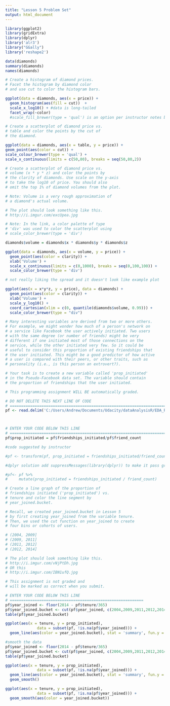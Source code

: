 ```yaml
---
title: "Lesson 5 Problem Set"
output: html_document
---
```


```r

library(ggplot2)
library(gridExtra)
library(dplyr)
library('alr3')
library("GGally")
library('reshape2')
```

```r
data(diamonds)
summary(diamonds)
names(diamonds)
```


```r

# Create a histogram of diamond prices.
# Facet the histogram by diamond color
# and use cut to color the histogram bars.

ggplot(data = diamonds, aes(x = price)) +
  geom_histogram(aes(fill = cut))  +
  scale_x_log10() + #data is long-tailed
  facet_wrap(~color) 
  #scale_fill_brewer(type = 'qual') is an option per instructor notes but I don't like the colors

```

```r
# Create a scatterplot of diamond price vs.
# table and color the points by the cut of
# the diamond.

ggplot(data = diamonds, aes(x = table, y = price)) +
geom_point(aes(color = cut)) +
scale_colour_brewer(type = 'qual') +
scale_x_continuous(limits = c(50,80), breaks = seq(50,80,2))
```


```r
# Create a scatterplot of diamond price vs.
# volume (x * y * z) and color the points by
# the clarity of diamonds. Use scale on the y-axis
# to take the log10 of price. You should also
# omit the top 1% of diamond volumes from the plot.

# Note: Volume is a very rough approximation of
# a diamond's actual volume.

# The plot should look something like this.
# http://i.imgur.com/excUpea.jpg

# Note: In the link, a color palette of type
# 'div' was used to color the scatterplot using
# scale_color_brewer(type = 'div')

diamonds$volume = diamonds$x * diamonds$y * diamonds$z

ggplot(data = diamonds, aes(x = volume, y = price)) +
  geom_point(aes(color = clarity)) +
  xlab('Volume') +
  scale_x_continuous(limits = c(0,1000), breaks = seq(0,100,100)) +
  scale_color_brewer(type = 'div')

# not really liking the spread and it doesn't look like example plot

ggplot(aes(x = x*y*z, y = price), data = diamonds) +
  geom_point(aes(color = clarity)) +
  xlab('Volume') +
  scale_y_log10() + 
  coord_cartesian(xlim = c(0, quantile(diamonds$volume, 0.99))) +
  scale_color_brewer(type = "div")
```


```r

# Many interesting variables are derived from two or more others.
# For example, we might wonder how much of a person's network on
# a service like Facebook the user actively initiated. Two users
# with the same degree (or number of friends) might be very
# different if one initiated most of those connections on the
# service, while the other initiated very few. So it could be
# useful to consider this proportion of existing friendships that
# the user initiated. This might be a good predictor of how active
# a user is compared with their peers, or other traits, such as
# personality (i.e., is this person an extrovert?).

# Your task is to create a new variable called 'prop_initiated'
# in the Pseudo-Facebook data set. The variable should contain
# the proportion of friendships that the user initiated.

# This programming assignment WILL BE automatically graded.

# DO NOT DELETE THIS NEXT LINE OF CODE
# ========================================================================
pf <- read.delim('C:/Users/Andrew/Documents/Udacity/dataAnalysisR/EDA_R_Udacity/lesson3/pseudo_facebook.tsv')



# ENTER YOUR CODE BELOW THIS LINE
# ========================================================================
pf$prop_initiated = pf$friendships_initiated/pf$friend_count

#code suggested by instructor

#pf <- transform(pf, prop_initiated = friendships_initiated/friend_count ) 

#dplyr solution add suppressMessages(library(dplyr)) to make it pass grader

#pf<- pf %>% 
#     mutate(prop_initiated = friendships_initiated / friend_count)

```

```r
# Create a line graph of the proportion of
# friendships initiated ('prop_initiated') vs.
# tenure and color the line segment by
# year_joined.bucket.

# Recall, we created year_joined.bucket in Lesson 5
# by first creating year_joined from the variable tenure.
# Then, we used the cut function on year_joined to create
# four bins or cohorts of users.

# (2004, 2009]
# (2009, 2011]
# (2011, 2012]
# (2012, 2014]

# The plot should look something like this.
# http://i.imgur.com/vNjPtDh.jpg
# OR this
# http://i.imgur.com/IBN1ufQ.jpg

# This assignment is not graded and
# will be marked as correct when you submit.

# ENTER YOUR CODE BELOW THIS LINE
# ===========================================================
pf$year_joined <- floor(2014 - pf$tenure/365)
pf$year_joined.bucket <- cut(pf$year_joined, c(2004,2009,2011,2012,2014))
table(pf$year_joined.bucket)

ggplot(aes(x = tenure, y = prop_initiated), 
              data = subset(pf, !is.na(pf$year_joined))) + 
  geom_line(aes(color = year_joined.bucket), stat = 'summary', fun.y = median)

#smooth the data
pf$year_joined <- floor(2014 - pf$tenure/365)
pf$year_joined.bucket <- cut(pf$year_joined, c(2004,2009,2011,2012,2014))
table(pf$year_joined.bucket)

ggplot(aes(x = tenure, y = prop_initiated), 
              data = subset(pf, !is.na(pf$year_joined))) + 
  geom_line(aes(color = year_joined.bucket), stat = 'summary', fun.y = median) +
  geom_smooth()

ggplot(aes(x = tenure, y = prop_initiated), 
              data = subset(pf, !is.na(pf$year_joined))) + 
  geom_smooth(aes(color = year_joined.bucket))
```

